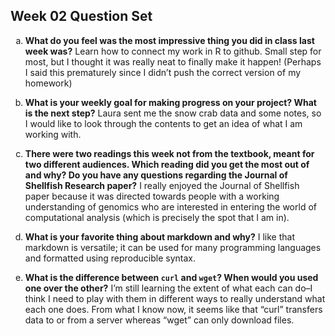 ## Week 02 Question Set

a)  **What do you feel was the most impressive thing you did in class last week was?**
Learn how to connect my work in R to github. Small step for most, but I thought it was really neat to finally make it happen! (Perhaps I said this prematurely since I didn't push the correct version of my homework)

b)  **What is your weekly goal for making progress on your project? What is the next step?**
Laura sent me the snow crab data and some notes, so I would like to look through the contents to get an idea of what I am working with. 

c)  **There were two readings this week not from the textbook, meant for two different audiences. Which reading did you get the most out of and why? Do you have any questions regarding the Journal of Shellfish Research paper?**
I really enjoyed the Journal of Shellfish paper because it was directed towards people with a working understanding of genomics who are interested in entering the world of computational analysis (which is precisely the spot that I am in). 


d)  **What is your favorite thing about markdown and why?**
I like that markdown is versatile; it can be used for many programming languages and formatted using  reproducible syntax.

e) **What is the difference between `curl` and `wget`? When would you used one over the other?**
I'm still learning the extent of what each can do--I think I need to play with them in different ways to really understand what each one does. From what I know now, it seems like that "curl" transfers data to or from a server whereas "wget" can only download files.  

